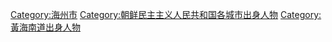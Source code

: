 [[Category:海州市|Category:海州市]]
[[Category:朝鲜民主主义人民共和国各城市出身人物|Category:朝鲜民主主义人民共和国各城市出身人物]]
[[Category:黃海南道出身人物|Category:黃海南道出身人物]]